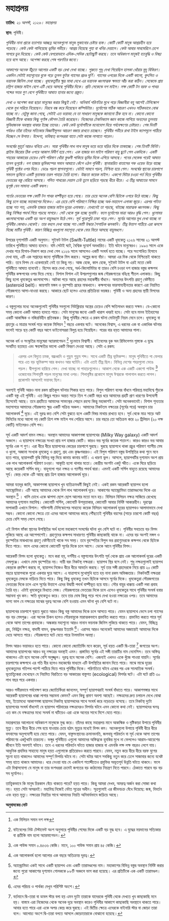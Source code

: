 # মহাপ্রলয় {#doomsday}

**তারিখ:** *২১ আগস্ট, ২১২৬। মহাপ্রলয়*

**স্থান:** পৃথিবী। 

*পৃথিবীর নানা প্রান্তে হতাশায় আচ্ছন্ন অনেকগুলো মানুষ লুকানোর চেষ্টায় ব্যস্ত। কোটি কোটি মানুষ আশ্রয়হীন হয়ে পড়েছে। কেউ কেউ পালিয়েছে ভূমির গভীরে। আশ্রয় নিয়েছে গুহা বা খনির দেয়ালে। কেউ আবার সাবমেরিনে চেপে সাগরে ডুব দিয়েছে। কেউ কেউ বেপরোভাবে এদিক-সেদিক ছোটাছুটি করছে। তবে অধিকাংশ মানুষই হতবুদ্ধি ও বিষণ্ণ হয়ে বসে আছে। অপেক্ষা করছে শেষ পরণতির জন্যে। *

*আকাশের অনেক উঁচুতে আলোর একটি বড় রেখা দেখা যাচ্ছে। শুরুতে শুধু দেখা গিয়েছিল হালকা ধোঁয়ার মুদু বিকিরণ। একদিন সেটাই মহাশূন্যের বুকে গড়ে তুলল ফুটন্ত গ্যাসের প্রচণ্ড ঘুর্ণি। গ্যাসের ওপরের দিকে একটি কালো, কুৎসিত ও ভয়ানক জিনিস দেখা যাচ্ছে। ধূমকেতুটির ক্ষুদ্র মাথা দেখে এর ভয়ানক ধ্বংসাত্মক ক্ষমতা আঁঁচ করা কঠিন। সেকেন্ডে প্রায় চল্লিশ হাজার মাইল বেগে এটি ধেয়ে আসছে পৃথিবীর দিকে। প্রতি সেকেন্ডে দশ মাইল। লক্ষ কোটি টন বরফ ও পাথর শব্দের সত্তর গুণ বেগে পৃথিবীতে আঘাত হানার জন্যে প্রস্তুত।  *

*দেখা ও অপেক্ষা করা ছাড়া মানুষের করার কিছুই নেই। অনিবার্য পরিণতির মুখে পড়ে বিজ্ঞানীরা বহু আগেই টেলিস্কোপ থেকে মুখ সরিয়ে নিয়েছেন। নিরবে বন্ধ করে দিয়েছেন কম্পিউটার। দূর্যোগের সঠিক আচরণ এখনও সঠিকভাবে বোঝ যাচ্ছে না। যেটুকু জানা গেছে, সেটাই এত ভয়াবহ যে তা সাধারণ মানুষকে জানানো ঠিক হবে না। কোনো কোনো বিজ্ঞানী টিকে থাকার কিছু পূর্ণাঙ্গ কৌশল তৈরি করেছেন। নিজেদের টেকনিক্যাল জ্ঞান কাজে লাগিয়ে অন্যদের তুলনায় সুবিধাজনক অবস্থায় থাকার ইচ্ছে তাদের। কেউ কেউ দূর্যোগটিকে মনোযোগ দিয়ে পর্যবেক্ষণের চেষ্টারত। শেষ দিনটি পর্যন্তও তাঁরা তাঁদের সত্যিকার বিজ্ঞানীসুলভ আচরণ বজায় রাখতে চাচ্ছেন। পৃথিবীর গভীরে রাখা টাইম ক্যাপসুলে পাঠিয়ে দিচ্ছেন সে উপাত্ত। উদ্দেশ্য, ভবিষ্যত্ বংশধররা যাতে সেটা কাজে লাগাতে পারেন।  *

*সংঘর্ষের মুহূর্ত আরও ঘনিয়ে এল। সারা পৃথিবীর লাখ লাখ মানুষ ভয়ে ভয়ে ঘড়ির দিকে তাকাচ্ছে। শেষ তিনটি মিনিট। 
গ্রাইন্ড জিরোর ঠিক ওপরে আকাশ বিদীর্ণ হয়ে গেল। এক হাজার ঘন মাইল পরিমাণ বায়ু ছুটে গেল একদিকে। একটি শহরের আকারের চেয়েও বেশি পরিমাণ ধোঁয়া কুণ্ডলী পাকিয়ে ভূমির দিকে এগিয়ে আসছে। পনের সেকেন্ড পরেই আঘাত হানল ভূপৃষ্ঠে। দশ হাজার ভূমিকম্পের সমান আঘাতে কেঁপে ওঠল পৃথিবী। স্থানান্তরিত বাতাসের শক ওয়েভ উড়ে যাচ্ছে পৃথিবী পৃষ্ঠের ওপর দিয়ে। ভেঙে পড়ল স্থাপনাগুলো। যেটাই সামনে পড়ল, নিশ্চিহ্ন হয়ে গেল। সংঘর্ষের স্থানের চারপাশে সমতল ভূমিতে একটি বৃত্তাকার তরল পাহাড় তৈরি হলো। উচ্চতা কয়েক মাইল। একশো মিটার চওড়া গর্ত দিয়ে পৃথিবীর ভেতরের বস্তু বেরিয়ে আসছে। গলিত পাথরের দেয়াল ঢেউ তুলে ছড়িয়ে পড়ছে ধীরে ধীরে। এ তীব্র আঘাতের সামনে ভূপৃষ্ঠ যেন সামান্য একটি কম্বল।*

*গর্তের ভেতরের লক্ষ কোটি টন পাথর বাষ্পীভূত হয়ে গেছে। তার চেয়ে অনেক বেশি ছিটকে ওপরে উঠে যাচ্ছে। কিছু কিছু চলে যাচ্ছে মহাকাশের দিকেও। এর চেয়ে বেশি পরিমাণে নিক্ষিপ্ত হচ্ছে অর্ধ-মহাদেশ এলাকা জুড়ে। এরপর পতিত হচ্ছে শত শত, এমনকি হাজার হাজার মাইল দূরের এলাকায়। যেখানেই তা পড়ছে, ঘটাচ্ছে মারাত্মক ধ্বংসযজ্ঞ। কিছু কিছু নিক্ষিপ্ত পদার্থ গিয়ে পড়ছে সাগরে। সেট থেকে শুরু হচ্ছে সুনামি। ফলে দূর্যোগের মাত্রা আরও বৃদ্ধি পেল। ধুলোময় ধ্বংসাবশেষের একটি বড় অংশ বায়ুমণ্ডলে উঠে গেল। সূর্য পুরোপুরি ঢাকা পড়ে গেল। সূর্যের আলোর মুখ দেখা যাচ্ছে না পৃথিবীর কোথাও থেকেই। তার বদলে দেখা যাচ্ছে শত কোটি উল্কার পৈশাচিক ঝলকানি। তীব্র উত্তাপ পাঠিয়ে এরা ঝলসে দিচ্ছে মাটির পৃথিবী। কারণ বিচ্ছিন্ন খণ্ডগুলো মহাশূন্য থেকে ফের ফিরে আসছে বায়ুমণ্ডলে।*  

উপরের দৃশ্যপটটি একটি অনুমান। সু্ইফট টাটল (Swift-Tuttle) নামের একটি ধূমকেতু ২১২৬ সালের ২১ আগস্ট তারিখে পৃথিবীতে আঘাত হানবে। যদি সেটাই ঘটে, বৈশ্বিক দূযোর্গ অবধারিত। ইতি ঘটবে মানুষেরও। ১৯৯৩ সালে একে দেখার পরে হিসাব-নিকাশ করে দেখা গেল ২১২৬ সালে আসলেও একটি সংঘর্ষ হতে যাচ্ছে। পরে সংশোধিত হিসাবে দেখা যায়, এটি এক সপ্তাহের জন্যে পৃথিবীকে মিস করবে। অল্পের জন্য বাঁচা। আমরা এর দিক থেকে নিশ্চিন্তেই থাকতে পারি। তবে বিপদ যে একেবারেই নেই তা কিন্তু নয়। আজ হোক, কাল হোক, সুইফট টাটল বা এরই মতো কেউ পৃথিবীতে আঘাত হানবেই। হিসেব করে দেখা গেছে, অর্ধ-কিলোমিটার বা তারও বেশি চওড়া দশ হাজার বস্তুর কক্ষপথ পৃথিবীর কক্ষপথের ওপর দিয়ে গেছে। বিশাল বিশাল এই উপদ্রপগুলোর জন্ম সৌরজগতের বহিঃস্থ শীতল এলাকায়। কিছু কিছু হলো ধূমকেতুর ধ্বংসাবশেষ। আটকা পড়ে আছে গ্রহদের মহাকর্ষীয় বাঁধনে। অন্যদের উৎপত্তি গ্রহাণু বেষ্টনীতে (asteroid belt)। জায়গাটা মঙ্গল ও বৃহস্পতি গ্রহের মাঝখানে। কক্ষপথের ভারসাম্যহীনতার কারণে এরা নিয়মিত সৌরজগতে আসা-যাওয়া করছে। আকারে ছোট হলেও এদের প্রতিক্রিয়া ভয়ঙ্কর। পৃথিবী ও অন্য গ্রহদের স্থায়ী বিপদের কারণ। 

এ বস্তুগুলোর মধ্যে অনেকগুলোই পৃথিবীর সবগুলো নিউক্লিয়ার অস্ত্রের চেয়েও বেশি ক্ষতিসাধন করতে সক্ষম। যে-কোনো সময় কোনো একটি আঘাত হানতে পারে। সেটা মানুষের জন্যে একটি খারাপ খবরই হবে। সেটা হবে মানব ইতিহাসের একটি আকস্মিক ও নজিরবিহীন প্রতিবন্ধক। কিন্তু পৃথিবীর ক্ষেত্রে এ রকম ঘটনা মোটামুটি নিয়ম মেনে চলে। ধূমকেতু বা গ্রহাণুর এ মাত্রার সংঘর্ষ গড়ে কয়েক মিলিয়ন [^1] বছরে একবার ঘটে। অনেকের বিশ্বাস, এ ধরনের এক বা একাধিক ঘটনার ফলেই সাড়ে ছয় কোটি বছর আগে ডাইনোসররা বিলুপ্ত হয়ে গিয়েছিল। পরের বার হয়ত আমাদের পালা। 

অনেক ধর্ম ও সংস্কৃতির মানুষেরা অ্যারমাগেডন [^2] দৃঢ়ভাবে বিশ্বাসী। বাইবেলের বুক অব রিভিলেশন পুস্তকে এ যুদ্ধে সংঘটিত হতাহত এবং ক্ষয়ক্ষতির ভালো একটি বিবরণ দেওয়া আছে। সেটা এ রকম:

> এরপর এল বিদ্যুত চমক, বজ্রধ্বনি ও গুড়ুম গুড়ুম শব্দ। সাথে একটি তীব্র ভূমিকম্প। মানুষ পৃথিবীতে পা ফেলার পরে এত বড় ভূমিকম্প আর কখনও আর ঘটেনি। এটা এতই তীব্র ছিল। বিভিন্ন দেশের শহরগুলো ভেঙে পড়ল। দ্বীপগুলো হারিয়ে গেল। দেখা যাচ্ছে না পাহাড়গুলোও। আকাশ থেকে এক একটি একশো পাউন্ড [^3] ওজোনোর শিলাবৃষ্টি পড়ল মানুষের মাথা ওপর। শিলাবৃষ্টির প্রকোপে মানুষ ঈশ্বরকে গালাগাল করতে লাগল। প্রকোপটা আসলেই ভয়াবহ ছিল। 

অবশ্যই পৃথিবী আরও নানা রকম প্রতিকূল ঘটনার শিকার হতে পারে। বিপুল পরিমাণ বলের বাঁধনে পরিব্যপ্ত মহাবিশ্বে পুঁচকে একটি বস্তু এই পৃথিবী। এত কিছুর পরেও অন্তত সাড়ে তিন শ কোটি বছর ধরে আমাদের গ্রহটি প্রাণ ধারণের উপযোগী হিসেবেই আছে। তবে গ্রহটিতে আমাদের সাফল্যের পেছনে রহস্য কিন্তু মহাকাশই। সেটা অনেকভাবেই। বিশাল শূন্যতার মহাসাগরে আমাদের সৌরজগত ক্ষুদ্র একটি সক্রিয় অঞ্চল। আমাদের নিকটতম নক্ষত্রের (সূর্যের পরে) অবস্থান চার আলোকবর্ষ [^4] দূরে। এই দূরত্ব কত বেশি সেটা বুঝতে হলে একটি বিষয় মাথায় রাখতে হবে। সূর্য থেকে মাত্র সাড়ে আট মিনিটের মধ্যে আলো নয় কোটি ত্রিশ লক্ষ মাইল পথ পেরিয়ে আসে।  চার বছরে তো অতিক্রম করে ২০ ট্রিলিয়ন (২০ লক্ষ কোটি) মাইলেরও বেশি পথ। 

সূর্য একটি আদর্শ বামন নক্ষত্র। অবস্থান আমাদের আকাশগঙ্গা ছায়াপথের (Milky Way galaxy) একটি আদর্শ অঞ্চলে। এ ছায়াপথে নক্ষত্রের সংখ্যা প্রায় দশ হাজার কোটি। কারও ভর সূর্যের কয়েক শতাংশ। কারও কারও ভর আবার সূর্যের এক শ গুণ। এরা ধীরে ধীরে ছায়াপথের কেন্দ্রের চারপাশে ঘুরছে। ঘুরছে ছায়াপথে থাকা প্রচুর পরিমাণ গ্যাসীয় মেঘ ও ধুলো, অজানা সংখ্যক ধূমকেতু ও গ্রহাণু, গ্রহ এবং কৃষ্ণগহ্বরও। এই বিপুল পরিমাণ বস্তুর উপস্থিতির কথা শুনে মনে হতে পারে, ছায়াপথটি বুঝি বিভিন্ন বস্তু দিয়ে কানায় কানায় ভর্তি। এ ধারণা ভুল। আসলে, ছায়াপথটির দৃশ্যমান অংশ প্রায় এক লাখ আলোকবর্ষ পরিমাণ চওড়া। আকৃতি হলো থালার মতো। কেন্দ্রীয় অংশটা একটু স্ফীত। একে ঘিরে ছড়িয়ে আছে কয়েকটি সর্পিল বাহু। বাহুগলো গড়া নক্ষত্র ও গ্যাসীয় পদার্থ দ্বারা। এমনই একটি সর্পিল বাহুতে রয়েছে আমাদের সূর্য। কেন্দ্র থেকে এটি আছে প্রায় ত্রিশ হাজার আলোকবর্ষ দূরে। 

আমরা যতদূর জানি, আকাশগঙ্গা ছায়াপথে খুব ব্যতিক্রমধর্মী কিছুই নেই। একই রকম আরেকটি ছায়াপথ হলো অ্যান্ড্রোমিডা। এটি আছে আমাদের থেকে বিশ লাখ আলোকবর্ষ দূরে। আকাশের অ্যান্ড্রোমিডা তারামণ্ডলের দিকে এর অবস্থান [^5] । খালি চোখে একে ঝাপসা ছোপ ছোপ আলোর মতো মনে হয়। বিলিয়ন বিলিয়ন নক্ষত্র সাজিয়ে রেখেছে আমাদের দৃশ্যমান মহাবিশ্ব। কোনোটি সর্পিল, কোনোটি উপবৃত্তাকার, কোনোটি আবার নির্দিষ্ট আকারহীন। দূরত্বের মাপাকাঠি এখানে বিশাল। শক্তিশালী টেলিস্কোপের সাহায্যে কয়েক বিলিয়ন আলোকবর্ষ দূরের ছায়াপথও আলাদাভাবে দেখা সম্ভব। কোনো কোনো ক্ষেত্রে তো এদের আলো আমাদের কাছে পৌঁছতেই পৃথিবীর বয়সের (সাড়ে চারশো কোটি বছর) চেয়ে বেশি সময় লেগে গেছে। 

এই বিশাল ফাঁকা স্থানের উপস্থিতির অর্থ হলো মহাকাশে সংঘর্ষের ঘটনা খুব বেশি ঘটে না। পৃথিবীর সবচেয়ে বড় বিপদ লুকিয়ে আছে এর আশেপাশেই। গ্রহাণুদের কক্ষপথ সাধারণত পৃথিবীর কাছাকাছি থাকে না। এদের বড় অংশই মঙ্গল ও বৃহস্পতির মাঝখানের গ্রহাণু বেষ্টনীতেই থাকে সব সময়। তবে বৃহস্পতির বিপুল ভর গ্রহাণুদেরকে কক্ষপথ থেকে ছিটকে দিতে পারে। ফলে এদের কোনো কোনোটি সূর্যের দিকে চলে আসে। ডেকে আনে পৃথিবীর বিপদ। 

আরেকটি বিপদ হলো ধূমকেতু। মনে করা হয়, দর্শনীয় এ বস্তুগলোর উৎপত্তি সূর্য থেকে প্রায় এক আলোকবর্ষ দূরের একটি মেঘপুঞ্জে। এখানে দোষ বৃহস্পতির নয়। দায়ী বরং নিকটস্থ নক্ষত্ররা। ছায়াপথ স্থির বসে নেই। শুধু নক্ষত্রগুলোই ছায়াপথ কেন্দ্রকে প্রদক্ষিণ করছে না, ছায়াপথ নিজেও ধীরে ধীরে আবর্তন করছে। সূর্য তার সঙ্গী গ্রহদেরকে নিয়ে প্রায় ২০ কোটি বছরে ছায়াপথকে পুরো একবার ঘুরে আসে। এ যাত্রাপথে মুখোমুখি হতে হয় নানা রকম অভিজ্ঞতার। নিকটবর্তী নক্ষত্ররা ধূমকেতুর মেঘকে নাড়িয়ে দিতে পারে। কিছু কিছু ধূমকেতু তখন ছিটকে আসবে সূর্যের দিকে। ধূমকেতুরা সৌরজগতের ভেতরের দিকে চলে এলে সূর্যের উত্তাপে এদের উদ্বায়ী পদার্থ বাষ্পীভূত হয়ে যায়। সৌর বায়ুর ধাক্কায় একটি লম্বা প্রবাহ তৈরি হয়। এটাই ধূমকেতুর বিখ্যাত লেজ। সৌরজগতের ভেতরের দিকে চলে এলেও ধূমকেতুর সাথে পৃথিবীর সংঘর্ষ হবার সম্ভাবনা খুব কম। ক্ষতি ধূমকেতুও করে। তবে তার দোষ কিন্তু পড়ে পথে দেখা হওয়া নক্ষত্রের ওপর। তবে আমাদের ভাগ্য ভাল যে নক্ষত্রের মাঝের দূরত্ব অনেক বেশি হওয়ায় এমন ঘটনা খুব বেশি ঘটে না। 

ছায়াপথের চারপাশে ঘুরতে ঘুরতে আরও কিছু বস্তু আমাদের দিকে চলে আসতে পারে। যেমন ছায়াপথে ভেসে চলা গ্যাসের বড় বড় মেঘপুঞ্জ। এরা অনেক চিকন হলেও সৌরবায়ুকে মারাত্মকভাবে প্রভাবিত করতে পারে। প্রভাবিত করতে পারে সূর্য থেকে আসা তাপের প্রবাহকে। অন্ধকার মহাশূন্যে আরও নানান ভয়নাক জিনিস লুকিয়ে থাকতে পারে। যেমন, বিচ্ছিন্ন গ্রহ, নিউট্রন নক্ষত্র, বাদামী বামন, কৃষ্ণগহ্বর ইত্যাদি [^6]। এরাসহ আরও অনেকেই আমাদের অজান্তেই আমাদের দিকে ধেয়ে আসতে পারে। সৌরজগতে ঘটে যেতে পারে টালমাটাল অবস্থা। 

বিপদ আরও ভয়াবহও হতে পারে। কোনো কোনো জ্যোতির্বিদ মনে করেন, সূর্য হয়ত একটি দ্বি-তারা [^7] জগতের অংশ। আমাদের ছায়াপথের আরও বহু নক্ষত্রের অবস্থাই এমন। প্রস্তাবিত সূর্যের এই সঙ্গী তারাটির নাম নেমেসিস। তবে অস্তিত্ব থাকলেও এটা হবে অনেক বেশি অনুজ্জ্বল। দূরত্ব হবে অনেক বেশি। এজন্যই এখনও একে খুঁজে পাওয়া যায়নি। সূর্যের চারপাশের কক্ষপথে এর গতি ধীর হলেও মহাকর্ষের মাধ্যমে এটি উপস্থিতির জানান দিতে পারে। মাঝে মাঝে দূরের ধূমকেতুদের গতিপথ পাল্টে পাঠিয়ে দিতে পারে পৃথিবীর দিকে। পরিণতিতে ঘটবে একের পর এক সাংঘাতিক সংঘর্ষ। ভূতাত্ত্বিকেরা দেখেছেন যে নিয়মিত বিরতিতে বড় আকারের বাস্তুগত (ecological) বিপর্যর ঘটে। এটা ঘটে প্রতি ৩০ লাখ বছর পরে একবার।  

আরও গভীরভাবে পর্যবেক্ষণ করে জ্যোতির্বিদরা জানলেন, সম্পূর্ণ ছায়াপথরাই সংঘর্ষ বাঁধাতে পারে। আকাশগঙ্গার সাথে আরেকটি ছায়াপথের ধাক্কা লাগার সম্ভাবনা কেমন? এমন কিছু প্রমাণ অবশ্য আছেই। নক্ষত্রদের দ্রুত চলাচল দেখে বোঝা যায়, ইতোমধ্যে আকাশগঙ্গা ছায়াপথ নিকটস্থ ছায়াপথদের সাথে সংঘর্ষ করে নড়েচড়ে বসেছে। তবে নিকটস্থ দুটো ছায়াপথের সংঘর্ষ বাঁধলেই যে ছায়াপথ পরিবারের নক্ষত্রদেরও বিপর্যয় ঘটবে এমন কোনো কথা নেই। ছায়াপথদের ঘনত্ব এত কম যে নক্ষত্রদের মধ্যে সংঘর্ষ না ঘটিয়েও এরা একে অন্যের সাথে মিশে যেতে পারে। 

মহাপ্রলয়ের আলোচনা অধিকাংশ মানুষকে মুগ্ধ করে। তাঁদের কাছে মহাপ্রলয় মানে আকস্মিক ও দৃষ্টিকাড়া উপায়ে পৃথিবীর মৃত্যু। তবে ধীরে ধীরে শেষ হয়ে যাওয়ার চেয়ে হঠাৎ মৃত্যুর মধ্যেই বিপদ কম। অনেকগুলো উপায়ে পৃথিবী ধীরে ধীরে বসবাসের অনুপযোগী হয়ে যেতে পারে। যেমন, বাস্তুসংস্থানের ক্রমানবনতি, জলবায়ু পরিবর্তন বা সূর্য থেকে আসা তাপের পরিমাণের একটুখানি তারতম্য। ভঙ্গুর পৃথিবীতে এগুলো আমাদের অস্তিত্বকে হুমকির মুখে না ফেললেও আরাম-আয়েশের জীবনে ইতি অবশ্যই ঘটাবে। তবে এ ধরনের পরিবর্তন ঘটতে হাজার হাজার বা এমনকি লক্ষ লক্ষ বছরও লেগে যায়। আধুনিক প্রযক্তির সাহায্যে মানুষ হয়ত এগুলোকে প্রতিরোধও করতে পারবে। যেমন, নতুন করে ধীরে ধীরে বরফ যুগের সূচনা হতে থাকলেও আমাদের সম্পূর্ণ বিপর্যয় ঘটবে না। সেটা ঘটার আগে সবকিছু নতুন করে ঢেলে সাজাবার জন্যে যথেষ্ট সময় হাতে থাকবে আমাদের। ধরে নেওয়া যায় যে একবিংশ শতাব্দীতেও প্রযুক্তির অভূতপূর্ব উন্নতি ঘটতে থাকবে। ফলে এটা বিশ্বাসযোগ্য যে মানুষ বা তার বংশধররা ক্রমেই জগতের বড় কাঠামোর নিয়ন্ত্রণ নিতে পারবে। ঠেকাতে পারবে বড় বড় সব দূর্যোগও। 

তাত্ত্বিকভাবে কি মানুষ চিরকাল বেঁচে থাকতে পারে? হয়ত পারে। কিন্তু আমরা দেখব, অমরত্ব অর্জন করা সোজা কথা নয়। হয়ত সেটা অসম্ভবই। মহাবিশ্ব নিজেই ভৌত সূত্রের অধীন। সূত্রগুলোই এর জীবনচক্র বেঁধে দিয়েছে: জন্ম, বিবর্তন এবং হয়ত মৃত্যু। নক্ষত্রের নিয়তির সাথে আমাদের নিয়তি অনিবার্যভাবে জড়িয়ে আছে। 

**অনুবাদকের নোট**

[^1]: এক মিলিয়ন সমান দশ লক্ষ

[^2]: বাইবেলের নিউ টেস্টামেন্ট অংশ অনুসারে পৃথিবীর শেষের দিকে একটি বড় যুদ্ধ হবে। এ যুদ্ধের ময়দানের সত্যিকার বা প্রতীকি নাম হলো অ্যারমাগেডন। 

[^3]: এক পাউন্ড সমান ০.৪৫৩৬ কেজি। মানে, ১০০ পাউন্ড সমান প্রায় ৪৫ কেজি। 

[^4]: এক আলোকবর্ষ হলো আলোর এক বছরে অতিক্রান্ত দূরত্ব। 

[^5]: অ্যান্ড্রোমিডা একই সাথে একটি ছায়াপথ এবং একটি তারামণ্ডলের নাম। মহাকাশের বিভিন্ন বস্তুর অবস্থান নির্দিষ্ট করার জন্যে পুরো আকাশের দৃশ্যমান গোলককে ৮৮টি অঞ্চলে ভাগ করা হয়েছে। এর প্রতিটিকে এক একটি তারামণ্ডল। 

[^6]:এদের পরিচয় ও পার্থক্য দেখুন পরিশিষ্ট অংশে। 

[^7]: বর্তমানে দ্বি-তারা বা ডাবল স্টার বলা হয় এমন দুটো তারাকে যাদেরকে পৃথিবী থেকে দেখতে খুব কাছাকাছি মনে হয়। বাস্তবে এরা নিজেদের থেকে অনেক দূরে অবস্থান করেও পৃথিবীর আকাশে কাছাকাছি অবস্থানে থাকতে পারে। আবার হতে পারে এরা একে অপর কেন্দ্র করে ঘুরছে। এই দ্বিতীয় ক্ষেত্রে এদেরকে বাইনারি স্টার বা জোড়া তারা বলে। আলোচ্য অংশে দ্বি-তারা বলতে আসলে জোড়াতারাকে বোঝানো হয়েছে। 